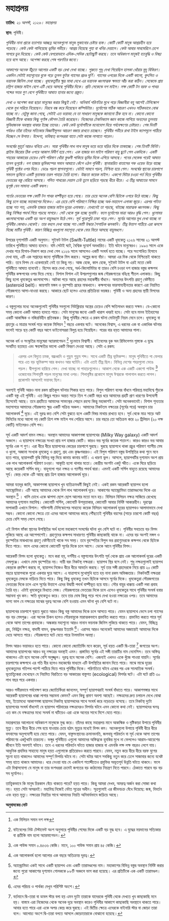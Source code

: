 # মহাপ্রলয় {#doomsday}

**তারিখ:** *২১ আগস্ট, ২১২৬। মহাপ্রলয়*

**স্থান:** পৃথিবী। 

*পৃথিবীর নানা প্রান্তে হতাশায় আচ্ছন্ন অনেকগুলো মানুষ লুকানোর চেষ্টায় ব্যস্ত। কোটি কোটি মানুষ আশ্রয়হীন হয়ে পড়েছে। কেউ কেউ পালিয়েছে ভূমির গভীরে। আশ্রয় নিয়েছে গুহা বা খনির দেয়ালে। কেউ আবার সাবমেরিনে চেপে সাগরে ডুব দিয়েছে। কেউ কেউ বেপরোভাবে এদিক-সেদিক ছোটাছুটি করছে। তবে অধিকাংশ মানুষই হতবুদ্ধি ও বিষণ্ণ হয়ে বসে আছে। অপেক্ষা করছে শেষ পরণতির জন্যে। *

*আকাশের অনেক উঁচুতে আলোর একটি বড় রেখা দেখা যাচ্ছে। শুরুতে শুধু দেখা গিয়েছিল হালকা ধোঁয়ার মুদু বিকিরণ। একদিন সেটাই মহাশূন্যের বুকে গড়ে তুলল ফুটন্ত গ্যাসের প্রচণ্ড ঘুর্ণি। গ্যাসের ওপরের দিকে একটি কালো, কুৎসিত ও ভয়ানক জিনিস দেখা যাচ্ছে। ধূমকেতুটির ক্ষুদ্র মাথা দেখে এর ভয়ানক ধ্বংসাত্মক ক্ষমতা আঁঁচ করা কঠিন। সেকেন্ডে প্রায় চল্লিশ হাজার মাইল বেগে এটি ধেয়ে আসছে পৃথিবীর দিকে। প্রতি সেকেন্ডে দশ মাইল। লক্ষ কোটি টন বরফ ও পাথর শব্দের সত্তর গুণ বেগে পৃথিবীতে আঘাত হানার জন্যে প্রস্তুত।  *

*দেখা ও অপেক্ষা করা ছাড়া মানুষের করার কিছুই নেই। অনিবার্য পরিণতির মুখে পড়ে বিজ্ঞানীরা বহু আগেই টেলিস্কোপ থেকে মুখ সরিয়ে নিয়েছেন। নিরবে বন্ধ করে দিয়েছেন কম্পিউটার। দূর্যোগের সঠিক আচরণ এখনও সঠিকভাবে বোঝ যাচ্ছে না। যেটুকু জানা গেছে, সেটাই এত ভয়াবহ যে তা সাধারণ মানুষকে জানানো ঠিক হবে না। কোনো কোনো বিজ্ঞানী টিকে থাকার কিছু পূর্ণাঙ্গ কৌশল তৈরি করেছেন। নিজেদের টেকনিক্যাল জ্ঞান কাজে লাগিয়ে অন্যদের তুলনায় সুবিধাজনক অবস্থায় থাকার ইচ্ছে তাদের। কেউ কেউ দূর্যোগটিকে মনোযোগ দিয়ে পর্যবেক্ষণের চেষ্টারত। শেষ দিনটি পর্যন্তও তাঁরা তাঁদের সত্যিকার বিজ্ঞানীসুলভ আচরণ বজায় রাখতে চাচ্ছেন। পৃথিবীর গভীরে রাখা টাইম ক্যাপসুলে পাঠিয়ে দিচ্ছেন সে উপাত্ত। উদ্দেশ্য, ভবিষ্যত্ বংশধররা যাতে সেটা কাজে লাগাতে পারেন।  *

*সংঘর্ষের মুহূর্ত আরও ঘনিয়ে এল। সারা পৃথিবীর লাখ লাখ মানুষ ভয়ে ভয়ে ঘড়ির দিকে তাকাচ্ছে। শেষ তিনটি মিনিট। 
গ্রাইন্ড জিরোর ঠিক ওপরে আকাশ বিদীর্ণ হয়ে গেল। এক হাজার ঘন মাইল পরিমাণ বায়ু ছুটে গেল একদিকে। একটি শহরের আকারের চেয়েও বেশি পরিমাণ ধোঁয়া কুণ্ডলী পাকিয়ে ভূমির দিকে এগিয়ে আসছে। পনের সেকেন্ড পরেই আঘাত হানল ভূপৃষ্ঠে। দশ হাজার ভূমিকম্পের সমান আঘাতে কেঁপে ওঠল পৃথিবী। স্থানান্তরিত বাতাসের শক ওয়েভ উড়ে যাচ্ছে পৃথিবী পৃষ্ঠের ওপর দিয়ে। ভেঙে পড়ল স্থাপনাগুলো। যেটাই সামনে পড়ল, নিশ্চিহ্ন হয়ে গেল। সংঘর্ষের স্থানের চারপাশে সমতল ভূমিতে একটি বৃত্তাকার তরল পাহাড় তৈরি হলো। উচ্চতা কয়েক মাইল। একশো মিটার চওড়া গর্ত দিয়ে পৃথিবীর ভেতরের বস্তু বেরিয়ে আসছে। গলিত পাথরের দেয়াল ঢেউ তুলে ছড়িয়ে পড়ছে ধীরে ধীরে। এ তীব্র আঘাতের সামনে ভূপৃষ্ঠ যেন সামান্য একটি কম্বল।*

*গর্তের ভেতরের লক্ষ কোটি টন পাথর বাষ্পীভূত হয়ে গেছে। তার চেয়ে অনেক বেশি ছিটকে ওপরে উঠে যাচ্ছে। কিছু কিছু চলে যাচ্ছে মহাকাশের দিকেও। এর চেয়ে বেশি পরিমাণে নিক্ষিপ্ত হচ্ছে অর্ধ-মহাদেশ এলাকা জুড়ে। এরপর পতিত হচ্ছে শত শত, এমনকি হাজার হাজার মাইল দূরের এলাকায়। যেখানেই তা পড়ছে, ঘটাচ্ছে মারাত্মক ধ্বংসযজ্ঞ। কিছু কিছু নিক্ষিপ্ত পদার্থ গিয়ে পড়ছে সাগরে। সেট থেকে শুরু হচ্ছে সুনামি। ফলে দূর্যোগের মাত্রা আরও বৃদ্ধি পেল। ধুলোময় ধ্বংসাবশেষের একটি বড় অংশ বায়ুমণ্ডলে উঠে গেল। সূর্য পুরোপুরি ঢাকা পড়ে গেল। সূর্যের আলোর মুখ দেখা যাচ্ছে না পৃথিবীর কোথাও থেকেই। তার বদলে দেখা যাচ্ছে শত কোটি উল্কার পৈশাচিক ঝলকানি। তীব্র উত্তাপ পাঠিয়ে এরা ঝলসে দিচ্ছে মাটির পৃথিবী। কারণ বিচ্ছিন্ন খণ্ডগুলো মহাশূন্য থেকে ফের ফিরে আসছে বায়ুমণ্ডলে।*  

উপরের দৃশ্যপটটি একটি অনুমান। সু্ইফট টাটল (Swift-Tuttle) নামের একটি ধূমকেতু ২১২৬ সালের ২১ আগস্ট তারিখে পৃথিবীতে আঘাত হানবে। যদি সেটাই ঘটে, বৈশ্বিক দূযোর্গ অবধারিত। ইতি ঘটবে মানুষেরও। ১৯৯৩ সালে একে দেখার পরে হিসাব-নিকাশ করে দেখা গেল ২১২৬ সালে আসলেও একটি সংঘর্ষ হতে যাচ্ছে। পরে সংশোধিত হিসাবে দেখা যায়, এটি এক সপ্তাহের জন্যে পৃথিবীকে মিস করবে। অল্পের জন্য বাঁচা। আমরা এর দিক থেকে নিশ্চিন্তেই থাকতে পারি। তবে বিপদ যে একেবারেই নেই তা কিন্তু নয়। আজ হোক, কাল হোক, সুইফট টাটল বা এরই মতো কেউ পৃথিবীতে আঘাত হানবেই। হিসেব করে দেখা গেছে, অর্ধ-কিলোমিটার বা তারও বেশি চওড়া দশ হাজার বস্তুর কক্ষপথ পৃথিবীর কক্ষপথের ওপর দিয়ে গেছে। বিশাল বিশাল এই উপদ্রপগুলোর জন্ম সৌরজগতের বহিঃস্থ শীতল এলাকায়। কিছু কিছু হলো ধূমকেতুর ধ্বংসাবশেষ। আটকা পড়ে আছে গ্রহদের মহাকর্ষীয় বাঁধনে। অন্যদের উৎপত্তি গ্রহাণু বেষ্টনীতে (asteroid belt)। জায়গাটা মঙ্গল ও বৃহস্পতি গ্রহের মাঝখানে। কক্ষপথের ভারসাম্যহীনতার কারণে এরা নিয়মিত সৌরজগতে আসা-যাওয়া করছে। আকারে ছোট হলেও এদের প্রতিক্রিয়া ভয়ঙ্কর। পৃথিবী ও অন্য গ্রহদের স্থায়ী বিপদের কারণ। 

এ বস্তুগুলোর মধ্যে অনেকগুলোই পৃথিবীর সবগুলো নিউক্লিয়ার অস্ত্রের চেয়েও বেশি ক্ষতিসাধন করতে সক্ষম। যে-কোনো সময় কোনো একটি আঘাত হানতে পারে। সেটা মানুষের জন্যে একটি খারাপ খবরই হবে। সেটা হবে মানব ইতিহাসের একটি আকস্মিক ও নজিরবিহীন প্রতিবন্ধক। কিন্তু পৃথিবীর ক্ষেত্রে এ রকম ঘটনা মোটামুটি নিয়ম মেনে চলে। ধূমকেতু বা গ্রহাণুর এ মাত্রার সংঘর্ষ গড়ে কয়েক মিলিয়ন [^1] বছরে একবার ঘটে। অনেকের বিশ্বাস, এ ধরনের এক বা একাধিক ঘটনার ফলেই সাড়ে ছয় কোটি বছর আগে ডাইনোসররা বিলুপ্ত হয়ে গিয়েছিল। পরের বার হয়ত আমাদের পালা। 

অনেক ধর্ম ও সংস্কৃতির মানুষেরা অ্যারমাগেডন [^2] দৃঢ়ভাবে বিশ্বাসী। বাইবেলের বুক অব রিভিলেশন পুস্তকে এ যুদ্ধে সংঘটিত হতাহত এবং ক্ষয়ক্ষতির ভালো একটি বিবরণ দেওয়া আছে। সেটা এ রকম:

> এরপর এল বিদ্যুত চমক, বজ্রধ্বনি ও গুড়ুম গুড়ুম শব্দ। সাথে একটি তীব্র ভূমিকম্প। মানুষ পৃথিবীতে পা ফেলার পরে এত বড় ভূমিকম্প আর কখনও আর ঘটেনি। এটা এতই তীব্র ছিল। বিভিন্ন দেশের শহরগুলো ভেঙে পড়ল। দ্বীপগুলো হারিয়ে গেল। দেখা যাচ্ছে না পাহাড়গুলোও। আকাশ থেকে এক একটি একশো পাউন্ড [^3] ওজোনোর শিলাবৃষ্টি পড়ল মানুষের মাথা ওপর। শিলাবৃষ্টির প্রকোপে মানুষ ঈশ্বরকে গালাগাল করতে লাগল। প্রকোপটা আসলেই ভয়াবহ ছিল। 

অবশ্যই পৃথিবী আরও নানা রকম প্রতিকূল ঘটনার শিকার হতে পারে। বিপুল পরিমাণ বলের বাঁধনে পরিব্যপ্ত মহাবিশ্বে পুঁচকে একটি বস্তু এই পৃথিবী। এত কিছুর পরেও অন্তত সাড়ে তিন শ কোটি বছর ধরে আমাদের গ্রহটি প্রাণ ধারণের উপযোগী হিসেবেই আছে। তবে গ্রহটিতে আমাদের সাফল্যের পেছনে রহস্য কিন্তু মহাকাশই। সেটা অনেকভাবেই। বিশাল শূন্যতার মহাসাগরে আমাদের সৌরজগত ক্ষুদ্র একটি সক্রিয় অঞ্চল। আমাদের নিকটতম নক্ষত্রের (সূর্যের পরে) অবস্থান চার আলোকবর্ষ [^4] দূরে। এই দূরত্ব কত বেশি সেটা বুঝতে হলে একটি বিষয় মাথায় রাখতে হবে। সূর্য থেকে মাত্র সাড়ে আট মিনিটের মধ্যে আলো নয় কোটি ত্রিশ লক্ষ মাইল পথ পেরিয়ে আসে।  চার বছরে তো অতিক্রম করে ২০ ট্রিলিয়ন (২০ লক্ষ কোটি) মাইলেরও বেশি পথ। 

সূর্য একটি আদর্শ বামন নক্ষত্র। অবস্থান আমাদের আকাশগঙ্গা ছায়াপথের (Milky Way galaxy) একটি আদর্শ অঞ্চলে। এ ছায়াপথে নক্ষত্রের সংখ্যা প্রায় দশ হাজার কোটি। কারও ভর সূর্যের কয়েক শতাংশ। কারও কারও ভর আবার সূর্যের এক শ গুণ। এরা ধীরে ধীরে ছায়াপথের কেন্দ্রের চারপাশে ঘুরছে। ঘুরছে ছায়াপথে থাকা প্রচুর পরিমাণ গ্যাসীয় মেঘ ও ধুলো, অজানা সংখ্যক ধূমকেতু ও গ্রহাণু, গ্রহ এবং কৃষ্ণগহ্বরও। এই বিপুল পরিমাণ বস্তুর উপস্থিতির কথা শুনে মনে হতে পারে, ছায়াপথটি বুঝি বিভিন্ন বস্তু দিয়ে কানায় কানায় ভর্তি। এ ধারণা ভুল। আসলে, ছায়াপথটির দৃশ্যমান অংশ প্রায় এক লাখ আলোকবর্ষ পরিমাণ চওড়া। আকৃতি হলো থালার মতো। কেন্দ্রীয় অংশটা একটু স্ফীত। একে ঘিরে ছড়িয়ে আছে কয়েকটি সর্পিল বাহু। বাহুগলো গড়া নক্ষত্র ও গ্যাসীয় পদার্থ দ্বারা। এমনই একটি সর্পিল বাহুতে রয়েছে আমাদের সূর্য। কেন্দ্র থেকে এটি আছে প্রায় ত্রিশ হাজার আলোকবর্ষ দূরে। 

আমরা যতদূর জানি, আকাশগঙ্গা ছায়াপথে খুব ব্যতিক্রমধর্মী কিছুই নেই। একই রকম আরেকটি ছায়াপথ হলো অ্যান্ড্রোমিডা। এটি আছে আমাদের থেকে বিশ লাখ আলোকবর্ষ দূরে। আকাশের অ্যান্ড্রোমিডা তারামণ্ডলের দিকে এর অবস্থান [^5] । খালি চোখে একে ঝাপসা ছোপ ছোপ আলোর মতো মনে হয়। বিলিয়ন বিলিয়ন নক্ষত্র সাজিয়ে রেখেছে আমাদের দৃশ্যমান মহাবিশ্ব। কোনোটি সর্পিল, কোনোটি উপবৃত্তাকার, কোনোটি আবার নির্দিষ্ট আকারহীন। দূরত্বের মাপাকাঠি এখানে বিশাল। শক্তিশালী টেলিস্কোপের সাহায্যে কয়েক বিলিয়ন আলোকবর্ষ দূরের ছায়াপথও আলাদাভাবে দেখা সম্ভব। কোনো কোনো ক্ষেত্রে তো এদের আলো আমাদের কাছে পৌঁছতেই পৃথিবীর বয়সের (সাড়ে চারশো কোটি বছর) চেয়ে বেশি সময় লেগে গেছে। 

এই বিশাল ফাঁকা স্থানের উপস্থিতির অর্থ হলো মহাকাশে সংঘর্ষের ঘটনা খুব বেশি ঘটে না। পৃথিবীর সবচেয়ে বড় বিপদ লুকিয়ে আছে এর আশেপাশেই। গ্রহাণুদের কক্ষপথ সাধারণত পৃথিবীর কাছাকাছি থাকে না। এদের বড় অংশই মঙ্গল ও বৃহস্পতির মাঝখানের গ্রহাণু বেষ্টনীতেই থাকে সব সময়। তবে বৃহস্পতির বিপুল ভর গ্রহাণুদেরকে কক্ষপথ থেকে ছিটকে দিতে পারে। ফলে এদের কোনো কোনোটি সূর্যের দিকে চলে আসে। ডেকে আনে পৃথিবীর বিপদ। 

আরেকটি বিপদ হলো ধূমকেতু। মনে করা হয়, দর্শনীয় এ বস্তুগলোর উৎপত্তি সূর্য থেকে প্রায় এক আলোকবর্ষ দূরের একটি মেঘপুঞ্জে। এখানে দোষ বৃহস্পতির নয়। দায়ী বরং নিকটস্থ নক্ষত্ররা। ছায়াপথ স্থির বসে নেই। শুধু নক্ষত্রগুলোই ছায়াপথ কেন্দ্রকে প্রদক্ষিণ করছে না, ছায়াপথ নিজেও ধীরে ধীরে আবর্তন করছে। সূর্য তার সঙ্গী গ্রহদেরকে নিয়ে প্রায় ২০ কোটি বছরে ছায়াপথকে পুরো একবার ঘুরে আসে। এ যাত্রাপথে মুখোমুখি হতে হয় নানা রকম অভিজ্ঞতার। নিকটবর্তী নক্ষত্ররা ধূমকেতুর মেঘকে নাড়িয়ে দিতে পারে। কিছু কিছু ধূমকেতু তখন ছিটকে আসবে সূর্যের দিকে। ধূমকেতুরা সৌরজগতের ভেতরের দিকে চলে এলে সূর্যের উত্তাপে এদের উদ্বায়ী পদার্থ বাষ্পীভূত হয়ে যায়। সৌর বায়ুর ধাক্কায় একটি লম্বা প্রবাহ তৈরি হয়। এটাই ধূমকেতুর বিখ্যাত লেজ। সৌরজগতের ভেতরের দিকে চলে এলেও ধূমকেতুর সাথে পৃথিবীর সংঘর্ষ হবার সম্ভাবনা খুব কম। ক্ষতি ধূমকেতুও করে। তবে তার দোষ কিন্তু পড়ে পথে দেখা হওয়া নক্ষত্রের ওপর। তবে আমাদের ভাগ্য ভাল যে নক্ষত্রের মাঝের দূরত্ব অনেক বেশি হওয়ায় এমন ঘটনা খুব বেশি ঘটে না। 

ছায়াপথের চারপাশে ঘুরতে ঘুরতে আরও কিছু বস্তু আমাদের দিকে চলে আসতে পারে। যেমন ছায়াপথে ভেসে চলা গ্যাসের বড় বড় মেঘপুঞ্জ। এরা অনেক চিকন হলেও সৌরবায়ুকে মারাত্মকভাবে প্রভাবিত করতে পারে। প্রভাবিত করতে পারে সূর্য থেকে আসা তাপের প্রবাহকে। অন্ধকার মহাশূন্যে আরও নানান ভয়নাক জিনিস লুকিয়ে থাকতে পারে। যেমন, বিচ্ছিন্ন গ্রহ, নিউট্রন নক্ষত্র, বাদামী বামন, কৃষ্ণগহ্বর ইত্যাদি [^6]। এরাসহ আরও অনেকেই আমাদের অজান্তেই আমাদের দিকে ধেয়ে আসতে পারে। সৌরজগতে ঘটে যেতে পারে টালমাটাল অবস্থা। 

বিপদ আরও ভয়াবহও হতে পারে। কোনো কোনো জ্যোতির্বিদ মনে করেন, সূর্য হয়ত একটি দ্বি-তারা [^7] জগতের অংশ। আমাদের ছায়াপথের আরও বহু নক্ষত্রের অবস্থাই এমন। প্রস্তাবিত সূর্যের এই সঙ্গী তারাটির নাম নেমেসিস। তবে অস্তিত্ব থাকলেও এটা হবে অনেক বেশি অনুজ্জ্বল। দূরত্ব হবে অনেক বেশি। এজন্যই এখনও একে খুঁজে পাওয়া যায়নি। সূর্যের চারপাশের কক্ষপথে এর গতি ধীর হলেও মহাকর্ষের মাধ্যমে এটি উপস্থিতির জানান দিতে পারে। মাঝে মাঝে দূরের ধূমকেতুদের গতিপথ পাল্টে পাঠিয়ে দিতে পারে পৃথিবীর দিকে। পরিণতিতে ঘটবে একের পর এক সাংঘাতিক সংঘর্ষ। ভূতাত্ত্বিকেরা দেখেছেন যে নিয়মিত বিরতিতে বড় আকারের বাস্তুগত (ecological) বিপর্যর ঘটে। এটা ঘটে প্রতি ৩০ লাখ বছর পরে একবার।  

আরও গভীরভাবে পর্যবেক্ষণ করে জ্যোতির্বিদরা জানলেন, সম্পূর্ণ ছায়াপথরাই সংঘর্ষ বাঁধাতে পারে। আকাশগঙ্গার সাথে আরেকটি ছায়াপথের ধাক্কা লাগার সম্ভাবনা কেমন? এমন কিছু প্রমাণ অবশ্য আছেই। নক্ষত্রদের দ্রুত চলাচল দেখে বোঝা যায়, ইতোমধ্যে আকাশগঙ্গা ছায়াপথ নিকটস্থ ছায়াপথদের সাথে সংঘর্ষ করে নড়েচড়ে বসেছে। তবে নিকটস্থ দুটো ছায়াপথের সংঘর্ষ বাঁধলেই যে ছায়াপথ পরিবারের নক্ষত্রদেরও বিপর্যয় ঘটবে এমন কোনো কথা নেই। ছায়াপথদের ঘনত্ব এত কম যে নক্ষত্রদের মধ্যে সংঘর্ষ না ঘটিয়েও এরা একে অন্যের সাথে মিশে যেতে পারে। 

মহাপ্রলয়ের আলোচনা অধিকাংশ মানুষকে মুগ্ধ করে। তাঁদের কাছে মহাপ্রলয় মানে আকস্মিক ও দৃষ্টিকাড়া উপায়ে পৃথিবীর মৃত্যু। তবে ধীরে ধীরে শেষ হয়ে যাওয়ার চেয়ে হঠাৎ মৃত্যুর মধ্যেই বিপদ কম। অনেকগুলো উপায়ে পৃথিবী ধীরে ধীরে বসবাসের অনুপযোগী হয়ে যেতে পারে। যেমন, বাস্তুসংস্থানের ক্রমানবনতি, জলবায়ু পরিবর্তন বা সূর্য থেকে আসা তাপের পরিমাণের একটুখানি তারতম্য। ভঙ্গুর পৃথিবীতে এগুলো আমাদের অস্তিত্বকে হুমকির মুখে না ফেললেও আরাম-আয়েশের জীবনে ইতি অবশ্যই ঘটাবে। তবে এ ধরনের পরিবর্তন ঘটতে হাজার হাজার বা এমনকি লক্ষ লক্ষ বছরও লেগে যায়। আধুনিক প্রযক্তির সাহায্যে মানুষ হয়ত এগুলোকে প্রতিরোধও করতে পারবে। যেমন, নতুন করে ধীরে ধীরে বরফ যুগের সূচনা হতে থাকলেও আমাদের সম্পূর্ণ বিপর্যয় ঘটবে না। সেটা ঘটার আগে সবকিছু নতুন করে ঢেলে সাজাবার জন্যে যথেষ্ট সময় হাতে থাকবে আমাদের। ধরে নেওয়া যায় যে একবিংশ শতাব্দীতেও প্রযুক্তির অভূতপূর্ব উন্নতি ঘটতে থাকবে। ফলে এটা বিশ্বাসযোগ্য যে মানুষ বা তার বংশধররা ক্রমেই জগতের বড় কাঠামোর নিয়ন্ত্রণ নিতে পারবে। ঠেকাতে পারবে বড় বড় সব দূর্যোগও। 

তাত্ত্বিকভাবে কি মানুষ চিরকাল বেঁচে থাকতে পারে? হয়ত পারে। কিন্তু আমরা দেখব, অমরত্ব অর্জন করা সোজা কথা নয়। হয়ত সেটা অসম্ভবই। মহাবিশ্ব নিজেই ভৌত সূত্রের অধীন। সূত্রগুলোই এর জীবনচক্র বেঁধে দিয়েছে: জন্ম, বিবর্তন এবং হয়ত মৃত্যু। নক্ষত্রের নিয়তির সাথে আমাদের নিয়তি অনিবার্যভাবে জড়িয়ে আছে। 

**অনুবাদকের নোট**

[^1]: এক মিলিয়ন সমান দশ লক্ষ

[^2]: বাইবেলের নিউ টেস্টামেন্ট অংশ অনুসারে পৃথিবীর শেষের দিকে একটি বড় যুদ্ধ হবে। এ যুদ্ধের ময়দানের সত্যিকার বা প্রতীকি নাম হলো অ্যারমাগেডন। 

[^3]: এক পাউন্ড সমান ০.৪৫৩৬ কেজি। মানে, ১০০ পাউন্ড সমান প্রায় ৪৫ কেজি। 

[^4]: এক আলোকবর্ষ হলো আলোর এক বছরে অতিক্রান্ত দূরত্ব। 

[^5]: অ্যান্ড্রোমিডা একই সাথে একটি ছায়াপথ এবং একটি তারামণ্ডলের নাম। মহাকাশের বিভিন্ন বস্তুর অবস্থান নির্দিষ্ট করার জন্যে পুরো আকাশের দৃশ্যমান গোলককে ৮৮টি অঞ্চলে ভাগ করা হয়েছে। এর প্রতিটিকে এক একটি তারামণ্ডল। 

[^6]:এদের পরিচয় ও পার্থক্য দেখুন পরিশিষ্ট অংশে। 

[^7]: বর্তমানে দ্বি-তারা বা ডাবল স্টার বলা হয় এমন দুটো তারাকে যাদেরকে পৃথিবী থেকে দেখতে খুব কাছাকাছি মনে হয়। বাস্তবে এরা নিজেদের থেকে অনেক দূরে অবস্থান করেও পৃথিবীর আকাশে কাছাকাছি অবস্থানে থাকতে পারে। আবার হতে পারে এরা একে অপর কেন্দ্র করে ঘুরছে। এই দ্বিতীয় ক্ষেত্রে এদেরকে বাইনারি স্টার বা জোড়া তারা বলে। আলোচ্য অংশে দ্বি-তারা বলতে আসলে জোড়াতারাকে বোঝানো হয়েছে। 